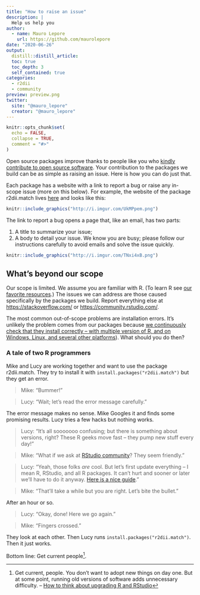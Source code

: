 ```yaml
---
title: "How to raise an issue"
description: |
  Help us help you
author:
  - name: Mauro Lepore
    url: https://github.com/maurolepore
date: "2020-06-26"
output: 
  distill::distill_article:
  toc: true
  toc_depth: 3
  self_contained: true
categories:
  - r2dii
  - community
preview: preview.png
twitter:
  site: "@mauro_lepore"
  creator: "@mauro_lepore"
---
```


```r
knitr::opts_chunk$set(
  echo = FALSE,
  collapse = TRUE,
  comment = "#>"
)
```

Open source packages improve thanks to people like you who [kindly contribute to open source software](https://snarky.ca/setting-expectations-for-open-source-participation/). Your contribution to the packages we build can be as simple as raising an issue. Here is how you can do just that.

Each package has a website with a link to report a bug or raise any in-scope issue (more on this below). For example, the website of the package r2dii.match lives [here](https://2degreesinvesting.github.io/r2dii.match) and looks like this:

```r
knitr::include_graphics("http://i.imgur.com/UkMPpem.png")
```

The link to report a bug opens a page that, like an email, has two parts:

1. A title to summarize your issue;
2. A body to detail your issue. We know you are busy; please follow our instructions carefully to avoid emails and solve the issue quickly.

```r
knitr::include_graphics("http://i.imgur.com/TNxi4xB.png")
```

## What's beyond our scope

Our scope is limited. We assume you are familiar with R. (To learn R see [our favorite resources](https://github.com/2DegreesInvesting/resources/issues?q=is%3Aissue+is%3Aopen+label%3Alearn+label%3Arstats).) The issues we can address are those caused specifically by the packages we build. Report everything else at <https://stackoverflow.com/> or <https://community.rstudio.com/>.

The most common out-of-scope problems are installation errors. It's unlikely the problem comes from our packages because [we continuously check that they install correctly -- with multiple version of R, and on Windows, Linux, and several other platforms](https://cran.r-project.org/web/checks/check_results_r2dii.match.html)). What should you do then?

### A tale of two R programmers

Mike and Lucy are working together and want to use the package r2dii.match. They try to install it with `install.packages("r2dii.match")` but they get an error.

> Mike: "Bummer!"

> Lucy: "Wait; let's read the error message carefully."

The error message makes no sense. Mike Googles it and finds some promising results. Lucy tries a few hacks but nothing works.

> Lucy: "It's all sooooooo confusing; but there is something about versions, right? These R geeks move fast -- they pump new stuff every day!"

> Mike: "What if we ask at [RStudio community](https://community.rstudio.com/)? They seem friendly."

> Lucy: "Yeah, those folks _are_ cool. But let's first update everything -- I mean R, RStudio, and all R packages. It can't hurt and sooner or later we'll have to do it anyway. [Here is a nice guide](https://happygitwithr.com/install-r-rstudio.html)."

> Mike: "That'll take a while but you are right. Let's bite the bullet."

After an hour or so.

> Lucy: "Okay, done! Here we go again."

> Mike: "Fingers crossed."

They look at each other. Then Lucy runs `install.packages("r2dii.match")`. Then it just works.

Bottom line: Get current people^[Get current, people. You don’t want to adopt new things on day one. But at some point, running old versions of software adds unnecessary difficulty. -- [How to think about upgrading R and RStudio](https://happygitwithr.com/install-r-rstudio.html)].